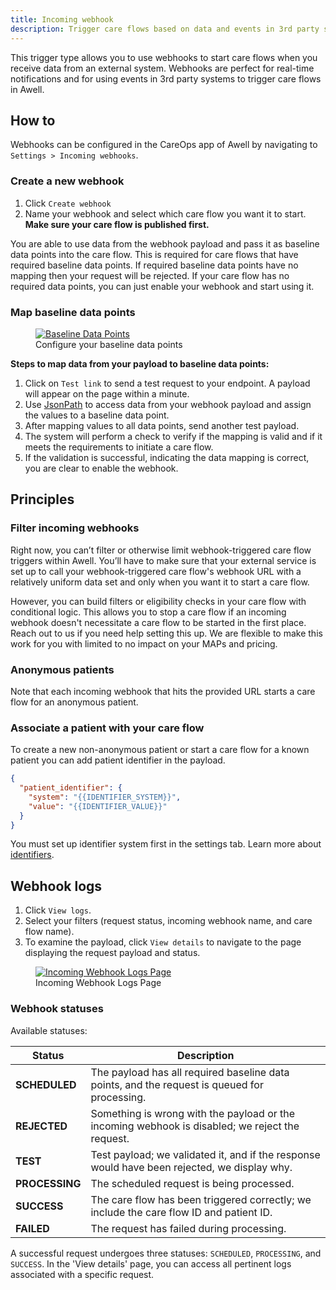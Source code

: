 ```yaml
---
title: Incoming webhook
description: Trigger care flows based on data and events in 3rd party systems
---
```


This trigger type allows you to use webhooks to start care flows when you receive data from an external system. Webhooks are perfect for real-time notifications and for using events in 3rd party systems to trigger care flows in Awell.

## How to

Webhooks can be configured in the CareOps app of Awell by navigating to `Settings > Incoming webhooks`.

### Create a new webhook

1. Click `Create webhook`
2. Name your webhook and select which care flow you want it to start. **Make sure your care flow is published first.**

You are able to use data from the webhook payload and pass it as baseline data points into the care flow. This is required for care flows that have required baseline data points. If required baseline data points have no mapping then your request will be rejected. If your care flow has no required data points, you can just enable your webhook and start using it.

### Map baseline data points

<figure className="w-full flex flex-col justify-center text-center relative">
  <div className="bg-white p-12 w-full sm:p-4 mx-auto rounded-md">
    <a
      href="https://res.cloudinary.com/da7x4rzl4/image/upload/v1706901419/Developer%20portal/301480408-0699ef1e-bbee-4d4a-9ece-5c656a3f5b63.png"
      target="_blank"
      title="Baseline Data Points"
    >
      <img
        src="https://res.cloudinary.com/da7x4rzl4/image/upload/v1706901419/Developer%20portal/301480408-0699ef1e-bbee-4d4a-9ece-5c656a3f5b63.png"
        alt="Baseline Data Points"
      />
    </a>
  </div>
  <figcaption className="dark:text-slate-400 pt-2">
    Configure your baseline data points
  </figcaption>
</figure>

**Steps to map data from your payload to baseline data points:**

1. Click on `Test link` to send a test request to your endpoint. A payload will appear on the page within a minute.
2. Use [JsonPath](https://github.com/json-path/JsonPath) to access data from your webhook payload and assign the values to a baseline data point.
3. After mapping values to all data points, send another test payload.
4. The system will perform a check to verify if the mapping is valid and if it meets the requirements to initiate a care flow.
5. If the validation is successful, indicating the data mapping is correct, you are clear to enable the webhook.

## Principles

### Filter incoming webhooks

Right now, you can’t filter or otherwise limit webhook-triggered care flow triggers within Awell. You’ll have to make sure that your external service is set up to call your webhook-triggered care flow's webhook URL with a relatively uniform data set and only when you want it to start a care flow.

However, you can build filters or eligibility checks in your care flow with conditional logic. This allows you to stop a care flow if an incoming webhook doesn't necessitate a care flow to be started in the first place. Reach out to us if you need help setting this up. We are flexible to make this work for you with limited to no impact on your MAPs and pricing.

### Anonymous patients

Note that each incoming webhook that hits the provided URL starts a care flow for an anonymous patient.

### Associate a patient with your care flow

To create a new non-anonymous patient or start a care flow for a known patient you can add patient identifier in the payload.

```json
{
  "patient_identifier": {
    "system": "{{IDENTIFIER_SYSTEM}}",
    "value": "{{IDENTIFIER_VALUE}}"
  }
}
```

You must set up identifier system first in the settings tab. Learn more about [identifiers](https://developers.awellhealth.com/awell-orchestration/docs/misc/patient-identifiers).

## Webhook logs

1. Click `View logs`.
2. Select your filters (request status, incoming webhook name, and care flow name).
3. To examine the payload, click `View details` to navigate to the page displaying the request payload and status.

<figure className="w-full flex flex-col justify-center text-center relative">
  <div className="bg-white p-12 w-full sm:p-4 mx-auto rounded-md">
    <a
      href="https://res.cloudinary.com/da7x4rzl4/image/upload/v1706901422/Developer%20portal/301480350-973eeede-c2db-4d34-8882-26497102a273.png"
      target="_blank"
      title="Incoming Webhook Logs Page"
    >
      <img
        src="https://res.cloudinary.com/da7x4rzl4/image/upload/v1706901422/Developer%20portal/301480350-973eeede-c2db-4d34-8882-26497102a273.png"
        alt="Incoming Webhook Logs Page"
      />
    </a>
  </div>
  <figcaption className="dark:text-slate-400 pt-2">
    Incoming Webhook Logs Page
  </figcaption>
</figure>

### Webhook statuses

Available statuses:

<div className="table-wrapper">
  <table>
    <thead>
      <tr>
        <th className="w-[150px]">Status</th>
        <th>Description</th>
      </tr>
    </thead>
    <tbody>
      <tr>
        <td>
          <strong>SCHEDULED</strong>
        </td>
        <td>
          The payload has all required baseline data points, and the request is
          queued for processing.
        </td>
      </tr>
      <tr>
        <td>
          <strong>REJECTED</strong>
        </td>
        <td>
          Something is wrong with the payload or the incoming webhook is
          disabled; we reject the request.
        </td>
      </tr>
      <tr>
        <td>
          <strong>TEST</strong>
        </td>
        <td>
          Test payload; we validated it, and if the response would have been
          rejected, we display why.
        </td>
      </tr>
      <tr>
        <td>
          <strong>PROCESSING</strong>
        </td>
        <td>The scheduled request is being processed.</td>
      </tr>
      <tr>
        <td>
          <strong>SUCCESS</strong>
        </td>
        <td>
          The care flow has been triggered correctly; we include the care flow
          ID and patient ID.
        </td>
      </tr>
      <tr>
        <td>
          <strong>FAILED</strong>
        </td>
        <td>The request has failed during processing.</td>
      </tr>
    </tbody>
  </table>
</div>

A successful request undergoes three statuses: `SCHEDULED`, `PROCESSING`, and `SUCCESS`. In the 'View details' page, you can access all pertinent logs associated with a specific request.
